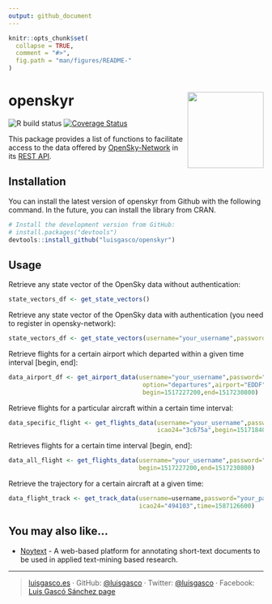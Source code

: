 ```yaml
---
output: github_document
---
```


<!-- README.md is generated from README.Rmd. Please edit that file -->

```r
knitr::opts_chunk$set(
  collapse = TRUE,
  comment = "#>",
  fig.path = "man/figures/README-"
)
```


# openskyr <img src="man/figures/logo.png" align="right"  height = 150/>

<!-- badges: start -->
![R build status](https://github.com/luisgasco/openskyr/workflows/R-CMD-check/badge.svg)
[![Coverage Status](https://codecov.io/gh/luisgasco/openskyr/branch/master/graph/badge.svg)](https://codecov.io/gh/luisgasco/openskyr)
<!-- badges: end -->

This package provides a list of functions to facilitate access to the data offered by [OpenSky-Network](https://opensky-network.org/) in its [REST API](https://opensky-network.org/apidoc/rest.html).


## Installation
 You can install the latest version of openskyr from Github with the following command. In the future, you can install the library from CRAN.
 
```r
# Install the development version from GitHub:
# install.packages("devtools")
devtools::install_github("luisgasco/openskyr")
```

## Usage
Retrieve any state vector of the OpenSky data without authentication:
```r
state_vectors_df <- get_state_vectors()
```

Retrieve any state vector of the OpenSky data with authentication (you need to register in opensky-network):
```r
state_vectors_df <- get_state_vectors(username="your_username",password="your_password")
```

Retrieve flights for a certain airport which departed within a given time interval [begin, end]:
```r
data_airport_df <- get_airport_data(username="your_username",password="your_password",
                                     option="departures",airport="EDDF",
                                     begin=1517227200,end=1517230800)
```

Retrieve flights for a particular aircraft within a certain time interval:
```r
data_specific_flight <- get_flights_data(username="your_username",password="your_password",
                                         icao24="3c675a",begin=1517184000,end=1517270400)
```

Retrieves flights for a certain time interval [begin, end]:
```r
data_all_flight <- get_flights_data(username="your_username",password="your_password",
                                    begin=1517227200,end=1517230800)
```

Retrieve the trajectory for a certain aircraft at a given time:
```r
data_flight_track <- get_track_data(username=username,password="your_password",
                                    icao24="494103",time=1587126600)
```


## You may also like...

- [Noytext](https://github.com/luisgasco/Ropensky) - A web-based platform for annotating short-text documents to be used in applied text-mining based research.

---

> [luisgasco.es](http://luisgasco.es/) &#xb7;
> GitHub: [\@luisgasco](https://github.com/luisgasco) &#xb7;
> Twitter: [\@luisgasco](https://twitter.com/luisgasco) &#xb7;
> Facebook: [Luis Gascó Sánchez page](https://www.facebook.com/Luis-Gasco-Sanchez-165003227504667)
